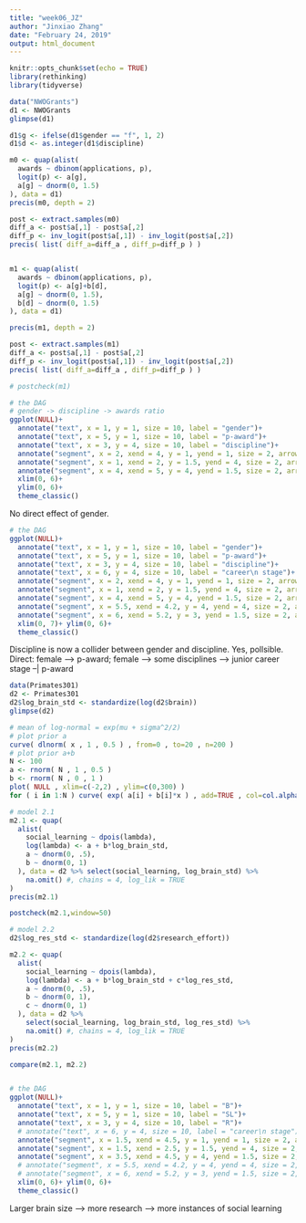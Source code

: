 ```yaml
---
title: "week06_JZ"
author: "Jinxiao Zhang"
date: "February 24, 2019"
output: html_document
---
```


```r
knitr::opts_chunk$set(echo = TRUE)
library(rethinking)
library(tidyverse)
```
```r
data("NWOGrants")
d1 <- NWOGrants
glimpse(d1)

d1$g <- ifelse(d1$gender == "f", 1, 2)
d1$d <- as.integer(d1$discipline)

m0 <- quap(alist(
  awards ~ dbinom(applications, p),
  logit(p) <- a[g],
  a[g] ~ dnorm(0, 1.5)
), data = d1)
precis(m0, depth = 2)

post <- extract.samples(m0)
diff_a <- post$a[,1] - post$a[,2]
diff_p <- inv_logit(post$a[,1]) - inv_logit(post$a[,2])
precis( list( diff_a=diff_a , diff_p=diff_p ) )


m1 <- quap(alist(
  awards ~ dbinom(applications, p),
  logit(p) <- a[g]+b[d],
  a[g] ~ dnorm(0, 1.5),
  b[d] ~ dnorm(0, 1.5)
), data = d1)

precis(m1, depth = 2)

post <- extract.samples(m1)
diff_a <- post$a[,1] - post$a[,2]
diff_p <- inv_logit(post$a[,1]) - inv_logit(post$a[,2])
precis( list( diff_a=diff_a , diff_p=diff_p ) )

# postcheck(m1)

# the DAG
# gender -> discipline -> awards ratio
ggplot(NULL)+
  annotate("text", x = 1, y = 1, size = 10, label = "gender")+
  annotate("text", x = 5, y = 1, size = 10, label = "p-award")+
  annotate("text", x = 3, y = 4, size = 10, label = "discipline")+
  annotate("segment", x = 2, xend = 4, y = 1, yend = 1, size = 2, arrow=arrow())+
  annotate("segment", x = 1, xend = 2, y = 1.5, yend = 4, size = 2, arrow=arrow())+
  annotate("segment", x = 4, xend = 5, y = 4, yend = 1.5, size = 2, arrow=arrow())+
  xlim(0, 6)+
  ylim(0, 6)+
  theme_classic()
```
No direct effect of gender.

```r
# the DAG
ggplot(NULL)+
  annotate("text", x = 1, y = 1, size = 10, label = "gender")+
  annotate("text", x = 5, y = 1, size = 10, label = "p-award")+
  annotate("text", x = 3, y = 4, size = 10, label = "discipline")+
  annotate("text", x = 6, y = 4, size = 10, label = "career\n stage")+
  annotate("segment", x = 2, xend = 4, y = 1, yend = 1, size = 2, arrow=arrow())+
  annotate("segment", x = 1, xend = 2, y = 1.5, yend = 4, size = 2, arrow=arrow())+
  annotate("segment", x = 4, xend = 5, y = 4, yend = 1.5, size = 2, arrow=arrow())+
  annotate("segment", x = 5.5, xend = 4.2, y = 4, yend = 4, size = 2, arrow=arrow())+
  annotate("segment", x = 6, xend = 5.2, y = 3, yend = 1.5, size = 2, arrow=arrow())+
  xlim(0, 7)+ ylim(0, 6)+
  theme_classic()

```
Discipline is now a collider between gender and discipline.
Yes, pollsible. Direct: female --> p-award; female --> some disciplines --> junior career stage --| p-award

```r
data(Primates301)
d2 <- Primates301
d2$log_brain_std <- standardize(log(d2$brain))
glimpse(d2)

# mean of log-normal = exp(mu + sigma^2/2)
# plot prior a
curve( dlnorm( x , 1 , 0.5 ) , from=0 , to=20 , n=200 )
# plot prior a+b
N <- 100
a <- rnorm( N , 1 , 0.5 )
b <- rnorm( N , 0 , 1 )
plot( NULL , xlim=c(-2,2) , ylim=c(0,300) )
for ( i in 1:N ) curve( exp( a[i] + b[i]*x ) , add=TRUE , col=col.alpha("black",0.5) )

# model 2.1
m2.1 <- quap(
  alist(
    social_learning ~ dpois(lambda),
    log(lambda) <- a + b*log_brain_std,
    a ~ dnorm(0, .5),
    b ~ dnorm(0, 1)
  ), data = d2 %>% select(social_learning, log_brain_std) %>% 
    na.omit() #, chains = 4, log_lik = TRUE
)
precis(m2.1)

postcheck(m2.1,window=50)

# model 2.2
d2$log_res_std <- standardize(log(d2$research_effort))

m2.2 <- quap(
  alist(
    social_learning ~ dpois(lambda),
    log(lambda) <- a + b*log_brain_std + c*log_res_std,
    a ~ dnorm(0, .5),
    b ~ dnorm(0, 1),
    c ~ dnorm(0, 1)
  ), data = d2 %>% 
    select(social_learning, log_brain_std, log_res_std) %>% 
    na.omit() #, chains = 4, log_lik = TRUE
)
precis(m2.2)

compare(m2.1, m2.2)


# the DAG
ggplot(NULL)+
  annotate("text", x = 1, y = 1, size = 10, label = "B")+
  annotate("text", x = 5, y = 1, size = 10, label = "SL")+
  annotate("text", x = 3, y = 4, size = 10, label = "R")+
  # annotate("text", x = 6, y = 4, size = 10, label = "career\n stage")+
  annotate("segment", x = 1.5, xend = 4.5, y = 1, yend = 1, size = 2, arrow=arrow())+
  annotate("segment", x = 1.5, xend = 2.5, y = 1.5, yend = 4, size = 2, arrow=arrow())+
  annotate("segment", x = 3.5, xend = 4.5, y = 4, yend = 1.5, size = 2, arrow=arrow())+
  # annotate("segment", x = 5.5, xend = 4.2, y = 4, yend = 4, size = 2, arrow=arrow())+
  # annotate("segment", x = 6, xend = 5.2, y = 3, yend = 1.5, size = 2, arrow=arrow())+
  xlim(0, 6)+ ylim(0, 6)+
  theme_classic()
```
Larger brain size --> more research --> more instances of social learning

